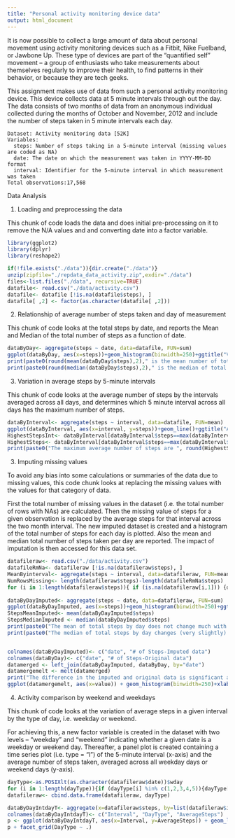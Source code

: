 ```yaml
---
title: "Personal activity monitoring device data"
output: html_document
---
```

It is now possible to collect a large amount of data about personal movement using activity monitoring devices such as a Fitbit, Nike Fuelband, or Jawbone Up. These type of devices are part of the "quantified self" movement -- a group of enthusiasts who take measurements about themselves regularly to improve their health, to find patterns in their behavior, or because they are tech geeks. 

This assignment makes use of data from such a personal activity monitoring device. This device collects data at 5 minute intervals through out the day. The data consists of two months of data from an anonymous individual collected during the months of October and November, 2012 and include the number of steps taken in 5 minute intervals each day.

    Dataset: Activity monitoring data [52K]
    Variables:
      steps: Number of steps taking in a 5-minute interval (missing values are coded as NA)
      date: The date on which the measurement was taken in YYYY-MM-DD format
      interval: Identifier for the 5-minute interval in which measurement was taken
    Total observations:17,568
    
Data Analysis

1. Loading and preprocessing the data

This chunk of code loads the data and does initial pre-processing on it to remove the N/A values and and converting date into a factor variable.

```r
library(ggplot2)
library(dplyr)
library(reshape2)

if(!file.exists("./data")){dir.create("./data")}
unzip(zipfile="./repdata_data_activity.zip",exdir="./data")
files<-list.files("./data", recursive=TRUE)
datafile<- read.csv("./data/activity.csv")
datafile<- datafile [!is.na(datafile$steps), ]
datafile[ ,2] <- factor(as.character(datafile[ ,2]))
```
2. Relationship of average number of steps taken and day of measurement

This chunk of code looks at the total steps by date, and reports the Mean and Median of the total number of steps as a function of date.

```r
dataByDay<- aggregate(steps ~ date, data=datafile, FUN=sum)
ggplot(dataByDay, aes(x=steps))+geom_histogram(binwidth=250)+ggtitle("Variation in Total Steps by Day")+ xlab("Number of steps")
print(paste0(round(mean(dataByDay$steps),2)," is the mean number of total daily steps across all days of measurements."))
print(paste0(round(median(dataByDay$steps),2)," is the median of total daily steps across all days of measurements."))
```

3. Variation in average steps by 5-minute intervals

This chunk of code looks at the average number of steps by the intervals averaged across all days, and determines which 5 minute interval across all days has the maximum number of steps. 

```r
dataByInterval<- aggregate(steps ~ interval, data=datafile, FUN=mean)
ggplot(dataByInterval, aes(x=interval, y=steps))+geom_line()+ggtitle("Average steps across all days by interval ")+xlab("Interval identifier")
HighestStepsInt<- dataByInterval[dataByInterval$steps==max(dataByInterval$steps), ]$interval
HighestSteps<- dataByInterval[dataByInterval$steps==max(dataByInterval$steps), ]$steps
print(paste0("The maximum average number of steps are ", round(HighestSteps,2), " and these are typically taken at the interval identifier ", HighestStepsInt ," in this 2 month period." ))
```

3. Imputing missing values

To avoid any bias into some calculations or summaries of the data due to missing values, this code chunk looks at replacing the missing values with the values for that category of data.

First the total number of missing values in the dataset (i.e. the total number of rows with NAs) are calculated.
Then the missing value of steps for a given observation is replaced by the average steps for that interval across the two month interval. 
The new imputed dataset is created and a histogram of the total number of steps for each day is plotted. Also the mean and median total number of steps taken per day are reported. The impact of imputation is then accessed for this data set.

```r
datafileraw<- read.csv("./data/activity.csv")
datafileRmNa<- datafileraw [!is.na(datafileraw$steps), ]
MeanByinterval<- aggregate(steps ~ interval, data=datafileraw, FUN=mean)
NumRowsMissing<- length(datafileraw$steps)-length(datafileRmNa$steps)
for (i in 1:length(datafileraw$steps)){ if (is.na(datafileraw[i,1])) {datafileraw[i,1]<- MeanByinterval[which(MeanByinterval$interval==datafileraw[i, 3]), 2]} }
                                          
dataByDayImputed<- aggregate(steps ~ date, data=datafileraw, FUN=sum)
ggplot(dataByDayImputed, aes(x=steps))+geom_histogram(binwidth=250)+ggtitle("Variation in Total Steps by Day (Imputed data)")+ xlab("Number of steps")
StepsMeanImputed<- mean(dataByDayImputed$steps)
StepsMedianImputed <- median(dataByDayImputed$steps)
print(paste0("The mean of total steps by day does not change much with imputation of the data. This value before imputation was ", round(mean(dataByDay$steps),2) ," and after imputation is also ", round(mean(dataByDayImputed$steps),2) ))
print(paste0("The median of total steps by day changes (very slightly) with imputation. This value before imputation was ",round(median(dataByDay$steps),2) ," and after imputation is ",round(median(dataByDayImputed$steps),2) ))


colnames(dataByDayImputed)<- c("date", "# of Steps-Imputed data")
colnames(dataByDay)<- c("date", "# of Steps-Original data")
datamerged <- left_join(dataByDayImputed, dataByDay, by="date")
datamergemelt <- melt(datamerged)
print("The difference in the imputed and original data is significant as seen in the graph below:")
ggplot(datamergemelt, aes(x=value)) + geom_histogram(binwidth=250)+xlab("")+ facet_grid(. ~ variable)
```                                                                                                                          

4. Activity comparison by weekend and weekdays

This chunk of code looks at the variation of average steps in a given interval by the type of day, i.e. weekday or weekend. 
    
For achieving this, a new factor variable is created in the dataset with two levels -- "weekday" and "weekend" indicating whether a given date is a weekday or weekend day. Thereafter, a panel plot is created containing a time series plot (i.e. type = "l") of the 5-minute interval (x-axis) and the average number of steps taken, averaged across all weekday days or weekend days (y-axis). 

```r
dayType<-as.POSIXlt(as.character(datafileraw$date))$wday
for (i in 1:length(dayType)){if (dayType[i] %in% c(1,2,3,4,5)){dayType[i]<-"Weekday"} else {dayType[i]<- "Weekend"}}
datafileraw<- cbind.data.frame(datafileraw, dayType)     

dataByDayIntdayT<- aggregate(x=datafileraw$steps, by=list(datafileraw$interval, datafileraw$dayType), FUN="mean")
colnames(dataByDayIntdayT)<- c("Interval", "DayType", "AverageSteps")
p <- ggplot(dataByDayIntdayT, aes(x=Interval, y=AverageSteps)) + geom_line()
p + facet_grid(DayType ~ .)
```


 
